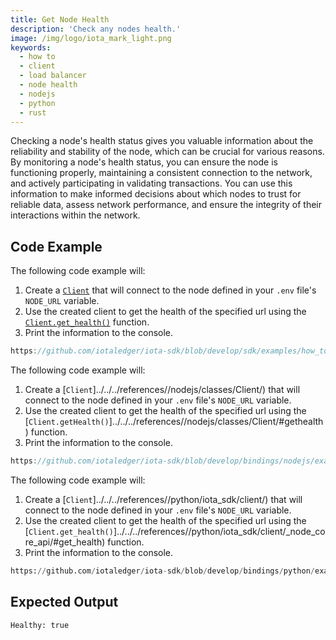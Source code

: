 ```yaml
---
title: Get Node Health
description: 'Check any nodes health.'
image: /img/logo/iota_mark_light.png
keywords:
  - how to
  - client
  - load balancer
  - node health
  - nodejs
  - python
  - rust
---
```



Checking a node's health status gives you valuable information about the reliability and stability of the node, which
can be crucial for various reasons. By monitoring a node's health status, you can ensure the node is functioning
properly, maintaining a consistent connection to the network, and actively participating in validating transactions. You
can use this information to make informed decisions about which nodes to trust for reliable data, assess network
performance, and ensure the integrity of their interactions within the network.

<AccountClient />

## Code Example

<Tabs groupId="language" queryString>
<TabItem value="rust" label="Rust">

The following code example will:

1. Create a [`Client`](https://docs.rs/iota-sdk/latest/iota_sdk/client/core/struct.Client.html) that will connect to the
node defined in your `.env` file's `NODE_URL` variable.
2. Use the created client to get the health of the specified url using the
[`Client.get_health()`](https://docs.rs/iota-sdk/latest/iota_sdk/client/core/struct.Client.html#method.get_health)
function.
3. Print the information to the console.

```rust reference
https://github.com/iotaledger/iota-sdk/blob/develop/sdk/examples/how_tos/client/get_health.rs
```

</TabItem>
<TabItem value="typescript-node" label="Typescript (Node.js)">

The following code example will:

1. Create a [`Client`]../../../references//nodejs/classes/Client/) that will connect to the
node defined in your `.env` file's `NODE_URL` variable.
2. Use the created client to get the health of the specified url using the
[`Client.getHealth()`]../../../references//nodejs/classes/Client/#gethealth)
function.
3. Print the information to the console.

```typescript reference
https://github.com/iotaledger/iota-sdk/blob/develop/bindings/nodejs/examples/how_tos/client/get-health.ts
```

</TabItem>
<TabItem value="python" label="Python">

The following code example will:

1. Create a [`Client`]../../../references//python/iota_sdk/client/) that will connect to the
node defined in your `.env` file's `NODE_URL` variable.
2. Use the created client to get the health of the specified url using the
[`Client.get_health()`]../../../references//python/iota_sdk/client/_node_core_api/#get_health)
function.
3. Print the information to the console.

```python reference
https://github.com/iotaledger/iota-sdk/blob/develop/bindings/python/examples/how_tos/client/get_health.py
```

</TabItem>
</Tabs>

## Expected Output

```bash
Healthy: true
```

